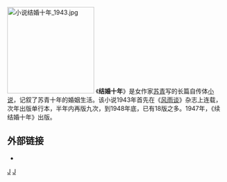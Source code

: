 [[File:小说结婚十年_1943.jpg|200px]]
《'''结婚十年'''》是女作家[[苏青|苏青]]写的长篇自传体[[小说|小说]]，记叙了苏青十年的婚姻生活。该小说1943年首先在《[[风雨谈|风雨谈]]》杂志上连载，次年出版单行本，半年内再版九次，到1948年底，已有18版之多。1947年，《续结婚十年》出版。

== 外部链接 ==
*{{Douban|3988842|结婚十年}}

[[Category:1943年中国小说|J]]
[[Category:中文長篇小說|J]]